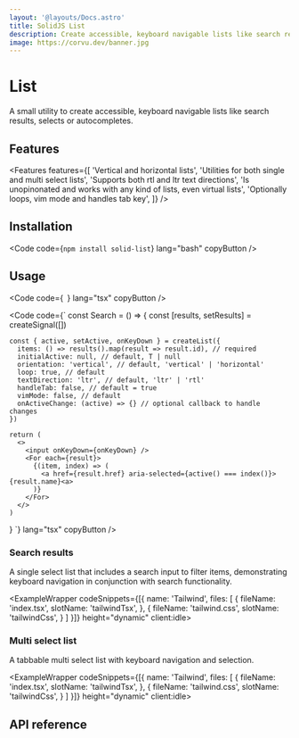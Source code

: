 ```yaml
---
layout: '@layouts/Docs.astro'
title: SolidJS List
description: Create accessible, keyboard navigable lists like search results, selects or autocompletes.
image: https://corvu.dev/banner.jpg
---
```


# List

A small utility to create accessible, keyboard navigable lists like search results, selects or autocompletes.

<PackageInfo packageName="solid-list" />

## Features
<Features features={[
  'Vertical and horizontal lists',
  'Utilities for both single and multi select lists',
  'Supports both rtl and ltr text directions',
  'Is unopinonated and works with any kind of lists, even virtual lists',
  'Optionally loops, vim mode and handles tab key',
]} />

## Installation

<Code code={`
  npm install solid-list
`} lang="bash" copyButton />

## Usage

<Code code={`
`} lang="tsx" copyButton />

<Code code={`
  const Search = () => {
    const [results, setResults] = createSignal([])

    const { active, setActive, onKeyDown } = createList({
      items: () => results().map(result => result.id), // required
      initialActive: null, // default, T | null
      orientation: 'vertical', // default, 'vertical' | 'horizontal'
      loop: true, // default
      textDirection: 'ltr', // default, 'ltr' | 'rtl'
      handleTab: false, // default = true
      vimMode: false, // default
      onActiveChange: (active) => {} // optional callback to handle changes
    })

    return (
      <>
        <input onKeyDown={onKeyDown} />
        <For each={result}>
          {(item, index) => (
            <a href={result.href} aria-selected={active() === index()}>{result.name}<a>
          )}
        </For>
      </>
    )
  }
  `} lang="tsx" copyButton />

### Search results

A single select list that includes a search input to filter items, demonstrating keyboard navigation in conjunction with search functionality.

<ExampleWrapper codeSnippets={[{
  name: 'Tailwind',
  files: [
    {
      fileName: 'index.tsx',
      slotName: 'tailwindTsx',
    },
    {
      fileName: 'tailwind.css',
      slotName: 'tailwindCss',
    }
  ]
}]} height="dynamic" client:idle>
  <SearchExample client:idle />
  <RawCode slot="tailwindTsx" code={SearchTailwindTsx} lang="tsx" />
  <RawCode slot="tailwindCss" code={TailwindCss} lang="css" />
</ExampleWrapper>

### Multi select list

A tabbable multi select list with keyboard navigation and selection.

<ExampleWrapper codeSnippets={[{
  name: 'Tailwind',
  files: [
    {
      fileName: 'index.tsx',
      slotName: 'tailwindTsx',
    },
    {
      fileName: 'tailwind.css',
      slotName: 'tailwindCss',
    }
  ]
}]} height="dynamic" client:idle>
  <MultiExample client:idle />
  <RawCode slot="tailwindTsx" code={MultiTailwindTsx} lang="tsx" />
  <RawCode slot="tailwindCss" code={TailwindCss} lang="css" />
</ExampleWrapper>

## API reference

<ApiReference library={List} />

